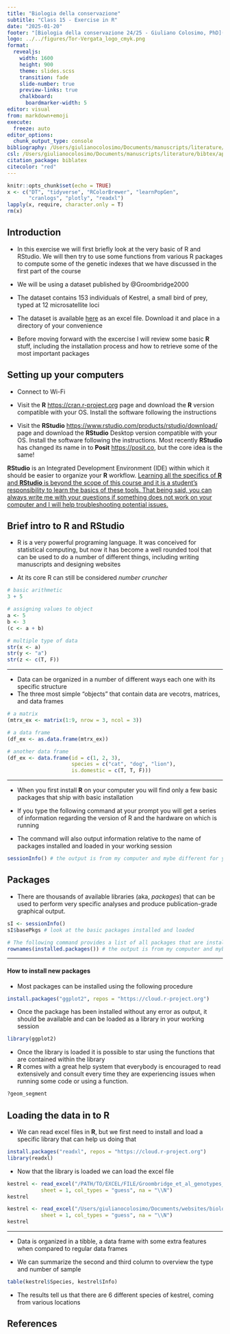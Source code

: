 ```yaml
---
title: "Biologia della conservazione"
subtitle: "Class 15 - Exercise in R"
date: "2025-01-20"
footer: "[Biologia della conservazione 24/25 - Giuliano Colosimo, PhD](https://giulianocolosimo.github.io/biologia_della_conservazione_24-25/)"
logo: ../../figures/Tor-Vergata_logo_cmyk.png
format: 
  revealjs:
    width: 1600
    height: 900
    theme: slides.scss
    transition: fade
    slide-number: true
    preview-links: true
    chalkboard: 
      boardmarker-width: 5
editor: visual
from: markdown+emoji
execute:
  freeze: auto
editor_options: 
  chunk_output_type: console
bibliography: /Users/giulianocolosimo/Documents/manuscripts/literature/bibtex/comprehensive_database.bib
csl: /Users/giulianocolosimo/Documents/manuscripts/literature/bibtex/apa_5th_edition.csl
citation_package: biblatex
citecolor: "red"
---
```


```r
knitr::opts_chunk$set(echo = TRUE)
x <- c("DT", "tidyverse", "RColorBrewer", "learnPopGen",
       "cranlogs", "plotly", "readxl")
lapply(x, require, character.only = T)
rm(x)
```

## Introduction

- In this exercise we will first briefly look at the very basic of R and RStudio. We will then try to use some functions from various R packages to compute some of the genetic indexes that we have discussed  in the first part of the course

- We will be using a dataset published by @Groombridge2000

- The dataset contains 153 individuals of Kestrel, a small bird of prey, typed at 12 microsatellite loci

- The dataset is available [here](https://drive.proton.me/urls/SHD6SKCV30#RfJOAMMTGpkQ) as an excel file. Download it and place in a directory of your convenience 

- Before moving forward with the excercise I will review some basic **R** stuff, including the installation process and how to retrieve some of the most important packages

## Setting up your computers

-   Connect to Wi-Fi

-   Visit the **R** <https://cran.r-project.org> page and download the **R** version compatible with your OS. Install the software following the instructions

-   Visit the **RStudio** <https://www.rstudio.com/products/rstudio/download/> page and download the **RStudio** Desktop version compatible with your OS. Install the software following the instructions. Most recently **RStudio** has changed its name in to **Posit** <https://posit.co>, but the core idea is the same!

::: callout-important
**RStudio** is an Integrated Development Environment (IDE) within which it should be easier to organize your **R** workflow. [Learning all the specifics of **R** and **RStudio** is beyond the scope of this course and it is a student's responsibility to learn the basics of these tools. That being said, you can always write me with your questions if something does not work on your computer and I will help troubleshooting potential issues.]{.underline}
:::

## Brief intro to R and RStudio

- R is a very powerful programing language. It was conceived for statistical computing, but now it has become a well rounded tool that can be used to do a number of different things, including writing manuscripts and designing websites 

- At its core R can still be considered *number cruncher*

```r
# basic arithmetic
3 + 5
```

```r
# assigning values to object
a <- 5
b <- 3
(c <- a + b)

```

```r
# multiple type of data
str(x <- a)
str(y <- "a")
str(z <- c(T, F))
```

------------------------------------------------------------------------

- Data can be organized in a number of different ways each one with its specific structure
- The three most simple "objects" that contain data are vecotrs, matrices, and data frames

```r
# a matrix
(mtrx_ex <- matrix(1:9, nrow = 3, ncol = 3))
```

```r
# a data frame
(df_ex <- as.data.frame(mtrx_ex))
```

```r
# another data frame
(df_ex <- data.frame(id = c(1, 2, 3),
                     species = c("cat", "dog", "lion"),
                     is.domestic = c(T, T, F)))
```

------------------------------------------------------------------------

- When you first install **R** on your computer you will find only a few basic packages that ship with basic installation

- If you type the following command at your prompt you will get a series of information regarding the version of R and the hardware on which is running

- The command will also output information relative to the name of packages installed and loaded in your working session

```r
sessionInfo() # the output is from my computer and mybe different for you
```

## Packages

- There are thousands of available libraries (aka, *packages*) that can be used to perform very specific analyses and produce publication-grade graphical output.

```r
sI <- sessionInfo()
sI$basePkgs # look at the basic packages installed and loaded
```

```r
# The following command provides a list of all packages that are installed
rownames(installed.packages()) # the output is from my computer and mybe different for you
```

------------------------------------------------------------------------


#### How to install new packages

- Most packages can be installed using the following procedure

```r
install.packages("ggplot2", repos = "https://cloud.r-project.org")
```

- Once the package has been installed without any error as output, it should be available and can be loaded as a library in your working session

```r
library(ggplot2)
```

- Once the library is loaded it is possible to star using the functions that are contained within the library
- **R** comes with a great help system that everybody is encouraged to read extensively and consult every time they are experiencing issues when running some code or using a function.

```r
?geom_segment
```

## Loading the data in to **R**

- We can read excel files in **R**, but we first need to install and load a specific library that can help us doing that

```r
install.packages("readxl", repos = "https://cloud.r-project.org")
library(readxl)
```

- Now that the library is loaded we can load the excel file

```r
kestrel <- read_excel("/PATH/TO/EXCEL/FILE/Groombridge_et_al_genotypes_data.xlsx",
           sheet = 1, col_types = "guess", na = "\\N")
kestrel
```


```r
kestrel <- read_excel("/Users/giulianocolosimo/Documents/websites/biologia_della_conservazione_24-25/data/Groombridge_et_al_genotypes_data.xlsx",
           sheet = 1, col_types = "guess", na = "\\N")
kestrel
```

---

- Data is organized in a tibble, a data frame with some extra features when compared to regular data frames

- We can summarize the second and third column to overview the type and number of sample

```r
table(kestrel$Species, kestrel$Info)
```

- The results tell us that there are 6 different species of kestrel, coming from various locations

## References